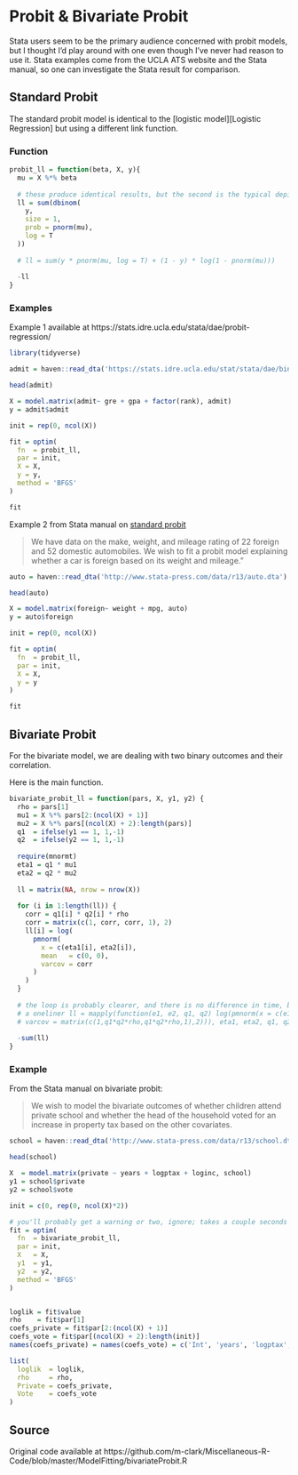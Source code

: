 # Probit & Bivariate Probit

Stata users seem to be the primary audience concerned with probit models, but I
thought I'd play around with one even though I've never had reason to use it.
Stata examples come from the UCLA ATS website and the Stata manual, so one can
investigate the Stata result for comparison.

## Standard Probit

The standard probit model is identical to the [logistic model][Logistic
Regression] but using a different link function.

### Function

```r
probit_ll = function(beta, X, y){
  mu = X %*% beta
  
  # these produce identical results, but the second is the typical depiction
  ll = sum(dbinom(
    y,
    size = 1,
    prob = pnorm(mu),
    log = T
  ))
  
  # ll = sum(y * pnorm(mu, log = T) + (1 - y) * log(1 - pnorm(mu)))
  
  -ll
}
```


### Examples

Example 1 available at https://stats.idre.ucla.edu/stata/dae/probit-regression/

```r
library(tidyverse)

admit = haven::read_dta('https://stats.idre.ucla.edu/stat/stata/dae/binary.dta')

head(admit)

X = model.matrix(admit~ gre + gpa + factor(rank), admit)
y = admit$admit

init = rep(0, ncol(X))

fit = optim(
  fn  = probit_ll,
  par = init,
  X = X,
  y = y,
  method = 'BFGS'
)

fit 
```




Example 2 from Stata manual on [standard probit](http://www.stata.com/manuals13/rprobit.pdf) 

> We have data on the make, weight, and mileage rating of 22 foreign and 52 domestic automobiles. We wish to fit a probit model explaining whether a car is foreign based on its weight and mileage."

```r
auto = haven::read_dta('http://www.stata-press.com/data/r13/auto.dta')

head(auto)

X = model.matrix(foreign~ weight + mpg, auto)
y = auto$foreign

init = rep(0, ncol(X))

fit = optim(
  fn  = probit_ll,
  par = init,
  X = X,
  y = y
)

fit
```



## Bivariate Probit

For the bivariate model, we are dealing with two binary outcomes and their correlation.


Here is the main function.

```r
bivariate_probit_ll = function(pars, X, y1, y2) {
  rho = pars[1]
  mu1 = X %*% pars[2:(ncol(X) + 1)]
  mu2 = X %*% pars[(ncol(X) + 2):length(pars)]
  q1  = ifelse(y1 == 1, 1,-1)
  q2  = ifelse(y2 == 1, 1,-1)
  
  require(mnormt)
  eta1 = q1 * mu1
  eta2 = q2 * mu2
  
  ll = matrix(NA, nrow = nrow(X))
  
  for (i in 1:length(ll)) {
    corr = q1[i] * q2[i] * rho
    corr = matrix(c(1, corr, corr, 1), 2)
    ll[i] = log(
      pmnorm(
        x = c(eta1[i], eta2[i]),
        mean   = c(0, 0),
        varcov = corr
      )
    )
  }
  
  # the loop is probably clearer, and there is no difference in time, but here's
  # a oneliner ll = mapply(function(e1, e2, q1, q2) log(pmnorm(x = c(e1, e2),
  # varcov = matrix(c(1,q1*q2*rho,q1*q2*rho,1),2))), eta1, eta2, q1, q2)
  
  -sum(ll)
}
```




### Example 

From the Stata manual on bivariate probit:

> We wish to model the bivariate outcomes of whether children attend private 
school and whether the head of the household voted for an increase in property
tax based on the other covariates.

```r
school = haven::read_dta('http://www.stata-press.com/data/r13/school.dta')

head(school)

X  = model.matrix(private ~ years + logptax + loginc, school)
y1 = school$private
y2 = school$vote

init = c(0, rep(0, ncol(X)*2))

# you'll probably get a warning or two, ignore; takes a couple seconds
fit = optim(
  fn  = bivariate_probit_ll,
  par = init,
  X   = X,
  y1  = y1,
  y2  = y2,
  method = 'BFGS'
)


loglik = fit$value
rho    = fit$par[1]
coefs_private = fit$par[2:(ncol(X) + 1)]
coefs_vote = fit$par[(ncol(X) + 2):length(init)]
names(coefs_private) = names(coefs_vote) = c('Int', 'years', 'logptax', 'loginc')

list(
  loglik  = loglik,
  rho     = rho,
  Private = coefs_private,
  Vote    = coefs_vote
)
```




## Source

Original code available at https://github.com/m-clark/Miscellaneous-R-Code/blob/master/ModelFitting/bivariateProbit.R
